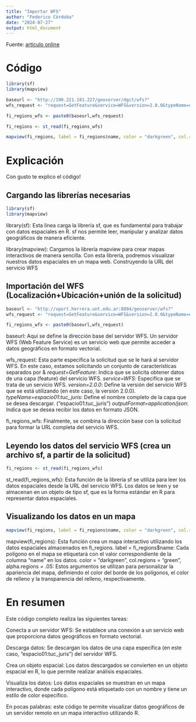 ```yaml
---
title: "Importar WFS"
author: "Federico Córdoba"
date: "2024-07-27"
output: html_document
---
```


Fuente: [artículo online](https://twiav.nl/en/WFS_R.php)


# Código

```r
library(sf)
library(mapview)
```

```r
baseurl <- "http://190.221.181.227/geoserver/dgct/wfs?"
wfs_request <- "request=GetFeature&service=WFS&version=2.0.0&typeName=dgct:parcelass&outputFormat=application/json"

fi_regions_wfs <- paste0(baseurl,wfs_request)
```

```r
fi_regions <- st_read(fi_regions_wfs)
```
```r
mapview(fi_regions, label = fi_regions$name, color = "darkgreen", col.regions = "green", alpha.regions = .05)
```

# Explicación

Con gusto te explico el código!

## Cargando las librerías necesarias

```r
library(sf)
library(mapview)
```

library(sf): 
Esta línea carga la librería sf, que es fundamental para trabajar con datos espaciales en R. sf nos permite leer, manipular y analizar datos geográficos de manera eficiente.

library(mapview):
Cargamos la librería mapview para crear mapas interactivos de manera sencilla. Con esta librería, podremos visualizar nuestros datos espaciales en un mapa web.
Construyendo la URL del servicio WFS

## Importación del WFS (Localización+Ubicación+unión de la solicitud)

```r
baseurl <- "http://vport.herrera.unt.edu.ar:8894/geoserver/wfs?"
wfs_request <- "request=GetFeature&service=WFS&version=2.0.0&typeName=espacio01:tuc_juris&outputFormat=application/json"

fi_regions_wfs <- paste0(baseurl,wfs_request)
```

baseurl: 
Aquí se define la dirección base del servidor WFS. Un servidor WFS (Web Feature Service) es un servicio web que permite acceder a datos geográficos en formato vectorial.

wfs_request: 
Esta parte especifica la solicitud que se le hará al servidor WFS. 
En este caso, estamos solicitando un conjunto de características separados por & 
    *request=GetFeature*: Indica que se solicita obtener datos de una capa (feature) del servicio WFS.
    *service=WFS*: Especifica que se trata de un servicio WFS.
    *version=2.0.0*: Define la versión del servicio WFS que se está utilizando (en este caso, la versión 2.0.0).
    *typeName=espacio01:tuc_juris*: Define el nombre completo de la capa que se desea descargar. ("espacio01:tuc_juris")
    *outputFormat=application/json*: Indica que se desea recibir los datos en formato JSON.

fi_regions_wfs: 
Finalmente, se combina la dirección base con la solicitud para formar la URL completa del servicio WFS.

## Leyendo los datos del servicio WFS (crea un archivo sf, a partir de la solicitud)

```r
fi_regions <- st_read(fi_regions_wfs)
```

st_read(fi_regions_wfs): 
Esta función de la librería sf se utiliza para leer los datos espaciales desde la URL del servicio WFS. Los datos se leen y se almacenan en un objeto de tipo sf, que es la forma estándar en R para representar datos espaciales.

## Visualizando los datos en un mapa

```r
mapview(fi_regions, label = fi_regions$name, color = "darkgreen", col.regions = "green", alpha.regions = .05)
```

mapview(fi_regions): Esta función crea un mapa interactivo utilizando los datos espaciales almacenados en fi_regions.
label = fi_regions$name: Cada polígono en el mapa se etiquetará con el valor correspondiente de la columna "name" en los datos.
color = "darkgreen", col.regions = "green", alpha.regions = .05: Estos argumentos se utilizan para personalizar la apariencia del mapa, definiendo el color del borde de los polígonos, el color de relleno y la transparencia del relleno, respectivamente.



# En resumen

Este código completo realiza las siguientes tareas:

Conecta a un servidor WFS: Se establece una conexión a un servicio web que proporciona datos geográficos en formato vectorial.

Descarga datos: Se descargan los datos de una capa específica (en este caso, "espacio01:tuc_juris") del servidor WFS.

Crea un objeto espacial: Los datos descargados se convierten en un objeto espacial en R, lo que permite realizar análisis espaciales.

Visualiza los datos: Los datos espaciales se muestran en un mapa interactivo, donde cada polígono está etiquetado con un nombre y tiene un estilo de color específico.

En pocas palabras: este código te permite visualizar datos geográficos de un servidor remoto en un mapa interactivo utilizando R.






